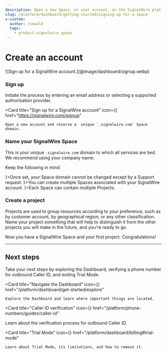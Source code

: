 ```yaml
---
description: Open a new Space, or user account, on the SignalWire platform.
slug: /platform/dashboard/getting-started/signing-up-for-a-space
x-custom:
  author: rsowald
  tags:
    - product:signalwire_space
---
```



# Create an account

<Frame>
![Sign up for a SignalWire account.](@image/dashboard/signup.webp)
</Frame>

<Steps>

### Sign up

Initiate the process by entering an email address or selecting a supported authorization provider.

<Card 
    title="Sign up for a SignalWire account" 
    icon={<FaIdBadge />}
    href="https://signalwire.com/signup"
  >
    Open a new account and reserve a  unique `.signalwire.com` Space domain.
  </Card>

### Name your SignalWire Space

This is your unique `.signalwire.com` domain to which all services are tied. 
We recommend using your company name.

Keep the following in mind:

<CardGroup cols={3}>
  <Card title="Choose wisely" icon={<IoIosSave/>}>Once set, your Space domain cannot be changed except by a Support request.</Card>
  <Card title="Multiple spaces" icon={<MdWorkspacesFilled/>}>You can create multiple Spaces associated with your SignalWire account.</Card>
  <Card title="Accounts, Spaces, Projects" icon={<MdLineStyle/>}>Each Space can contain multiple Projects.</Card>
</CardGroup>

### Create a project

Projects are used to group resources according to your preference, such as by customer account, by geographical region, or any other classification. 
Name your project something that will help to distinguish it from the other projects you will make in the future, and you're ready to go.

Now you have a SignalWire Space and your first project. Congratulations! 

</Steps>

---

## Next steps

Take your next steps by exploring the Dashboard, verifying a phone number for outbound Caller ID, and exiting Trial Mode.

<CardGroup cols={2}>

<Card 
    title="Navigate the Dashboard" 
    icon={<MdExplore />}
    href="/platform/dashboard/get-started/explore"
  >
    Explore the Dashboard and learn where important things are located.
</Card>

<Card 
title="Caller ID verification" 
icon={<MdContactPhone />}
href="/platform/phone-numbers/guides/caller-id"
>
  Learn about the verification process for outbound Caller ID.
</Card>

<Card 
    title="Trial Mode" 
    icon={<MdSafetyCheck />}
    href="/platform/dashboard/billing#trial-mode"
  >
    Learn about Trial Mode, its limitations, and how to remove it.
</Card>

</CardGroup>